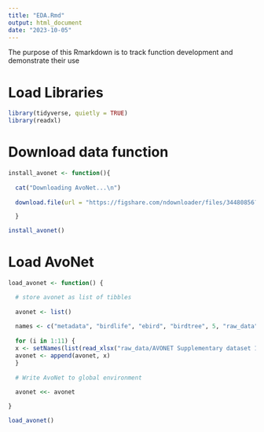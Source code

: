 ```yaml
---
title: "EDA.Rmd"
output: html_document
date: "2023-10-05"
---
```


The purpose of this Rmarkdown is to track function development and demonstrate their use

# Load Libraries

```r
library(tidyverse, quietly = TRUE)
library(readxl)
```

# Download data function

```r
install_avonet <- function(){
  
  cat("Downloading AvoNet...\n")
  
  download.file(url = "https://figshare.com/ndownloader/files/34480856?private_link=b990722d72a26b5bfead", destfile = "raw_data/AVONET Supplementary dataset 1.xlsx", mode = "wb")

  }
```

```r
install_avonet()
```

# Load AvoNet

```r
load_avonet <- function() {

  # store avonet as list of tibbles
  
  avonet <- list()
  
  names <- c("metadata", "birdlife", "ebird", "birdtree", 5, "raw_data", "mass_sources", "data_sources", "measurers", 10, 11)
    
  for (i in 1:11) {
  x <- setNames(list(read_xlsx("raw_data/AVONET Supplementary dataset 1.xlsx", sheet = i)), names[i])
  avonet <- append(avonet, x)
  }
  
  # Write AvoNet to global environment
  
  avonet <<- avonet

}
```

```r
load_avonet()
```


